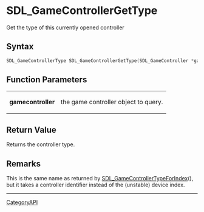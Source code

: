 = SDL_GameControllerGetType =

Get the type of this currently opened controller 

== Syntax ==

<syntaxhighlight lang='c'>
SDL_GameControllerType SDL_GameControllerGetType(SDL_GameController *gamecontroller);
</syntaxhighlight>

== Function Parameters ==

{|
|'''gamecontroller'''
|the game controller object to query.
|}

== Return Value ==

Returns the controller type.

== Remarks ==

This is the same name as returned by [[SDL_GameControllerTypeForIndex]](),
but it takes a controller identifier instead of the (unstable) device
index.

----
[[CategoryAPI]]


